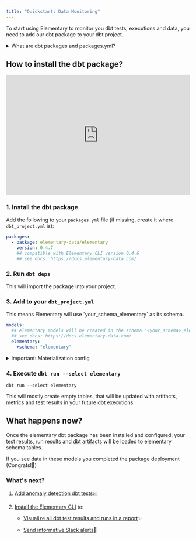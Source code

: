 ```yaml
---
title: "Quickstart: Data Monitoring"
---
```



To start using Elementary to monitor you dbt tests, executions and data, you need to add our dbt package to your dbt project.

<details className="-mt-0 mb-6 rounded-xl border px-6 py-3 prose prose-slate open:pb-5 dark:prose-dark dark:border-slate-800">
  <summary className="font-medium cursor-default select-none text-slate-900 dark:text-slate-200">What are dbt packages and packages.yml?</summary>

A dbt package is additional Jinja and SQL code that is added to your project, for additional functionality. In fact, each package is a dbt project. By adding a package to your project, you are adding the package code to be part of your project, you can reference it's macros, execute it's models, and so on.

Add packages to your project by creating a 'packages.yml' file under the main project directory (where your 'dbt_project.yml is), and adding the relevant package. After you add a new package, run dbt deps to actually pull it's code to your project. This is also how you update packages.
Some packages we recommend you check out: [dbt_utils](https://github.com/dbt-labs/dbt-utils/tree/0.8.2/), [dbt_date](https://github.com/calogica/dbt-date/tree/0.5.4/), [codegen](https://github.com/dbt-labs/dbt-codegen/tree/0.5.0/).

</details>

## How to install the dbt package?
<Example resizeable>
  <div style="position: relative; padding-bottom: 64.98194945848375%; height: 0;">
    <iframe
      src="https://www.loom.com/embed/5cf1aaa0708f43a993f8a2945473c7ac"
      frameborder="0"
      webkitallowfullscreen
      mozallowfullscreen
      allowfullscreen
      style="position: absolute; top: 0; left: 0; width: 100%; height: 100%;"
    ></iframe>
  </div>
</Example>

### 1. Install the dbt package

Add the following to your `packages.yml` file (if missing, create it where `dbt_project.yml` is):

```yml packages.yml
packages:
  - package: elementary-data/elementary
    version: 0.4.7
    ## compatible with Elementary CLI version 0.4.6
    ## see docs: https://docs.elementary-data.com/
```

### 2. Run `dbt deps`
This will import the package into your project.

### 3. Add to your `dbt_project.yml`

<TipInfo>
  This means Elementary will use `your_schema_elementary` as its schema.
</TipInfo>

```yml dbt_project.yml
models:
  ## elementary models will be created in the schema '<your_schema>_elementary'
  ## see docs: https://docs.elementary-data.com/
  elementary:
    +schema: "elementary"
```


<details className="-mt-0 mb-6 rounded-xl border px-6 py-3 prose prose-slate open:pb-5 dark:prose-dark dark:border-slate-800">
  <summary className="font-medium cursor-default select-none text-slate-900 dark:text-slate-200"><TipInfo>Important: Materialization config</TipInfo></summary>

For elementary to work, it needs to create some of the models as incremental tables. Make sure that there are no global materialization configurations that affect elementary, such as:

```yml dbt_project.yml
materialized: "{{ 'table' if target.name == 'prod-cloud' else 'view' }}"
```

Make sure to place the 'elementary' configuration under the models key, and other configs under your project name.

Example:
```yml dbt_project.yml
models:
  my_project:
    materialized: "{{ 'table' if target.name == 'prod-cloud' else 'view' }}"
  
  elementary:
    +schema: "elementary"
```
</details>


### 4. Execute `dbt run --select elementary`

```shell Terminal
dbt run --select elementary
```

This will mostly create empty tables, that will be updated with artifacts, metrics and test results in your future dbt executions.

## What happens now?

Once the elementary dbt package has been installed and configured, your test results, run results and [dbt artifacts](../data-monitoring/dbt-artifacts) will be loaded to elementary schema tables.

If you see data in these models you completed the package deployment (Congrats!🎉)

### What's next?

1. [​Add anomaly detection dbt tests](../guides/tests)📈
2. [​Install the Elementary CLI](../guides/generate-reports#install-the-elementary-cli) to:

   - [​Visualize all dbt test results and runs in a report](../guides/generate-reports)✨

   - [Send informative Slack alerts](../guides/slack-alerts)📣
